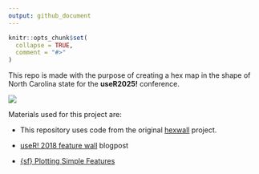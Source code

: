 ```yaml
---
output: github_document
---
```


```r
knitr::opts_chunk$set(
  collapse = TRUE,
  comment = "#>"
)
```

This repo is made with the purpose of creating a hex map in the shape of North Carolina state for the **useR2025!** conference.

![](nc-hexwall.png)

Materials used for this project are:

-   This repository uses code from the original [hexwall](https://github.com/mitchelloharawild/hexwall) project.

-   [useR! 2018 feature wall](https://mitchelloharawild.com/blog/user-2018-feature-wall/){.uri} blogpost

-   [{sf} Plotting Simple Features](https://r-spatial.github.io/sf/articles/sf5.html){.uri}
